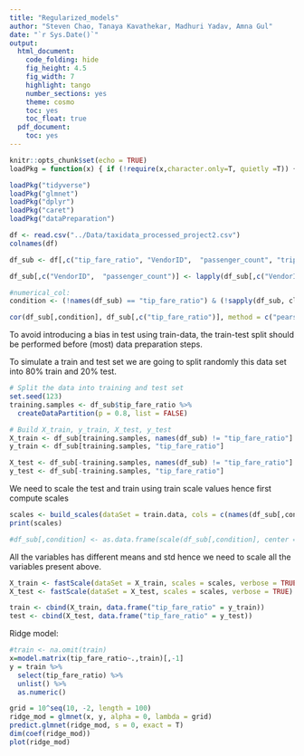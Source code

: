 ```yaml
---
title: "Regularized_models"
author: "Steven Chao, Tanaya Kavathekar, Madhuri Yadav, Amna Gul"
date: "`r Sys.Date()`"
output:
  html_document:
    code_folding: hide
    fig_height: 4.5
    fig_width: 7
    highlight: tango
    number_sections: yes
    theme: cosmo
    toc: yes
    toc_float: true
  pdf_document:
    toc: yes
---
```


```r
knitr::opts_chunk$set(echo = TRUE)
loadPkg = function(x) { if (!require(x,character.only=T, quietly =T)) { install.packages(x,dep=T,repos="http://cran.us.r-project.org"); if(!require(x,character.only=T)) stop("Package not found") } }
```

```r
loadPkg("tidyverse")
loadPkg("glmnet")
loadPkg("dplyr")
loadPkg("caret")
loadPkg("dataPreparation")
```

```r
df <- read.csv("../Data/taxidata_processed_project2.csv")
colnames(df)

df_sub <- df[,c("tip_fare_ratio", "VendorID",  "passenger_count", "trip_distance", "fare_amount", "congestion_surcharge", "Borough_pu", "Borough_do", "pickup_period", "drop_period", "trip_duration")]

df_sub[,c("VendorID",  "passenger_count")] <- lapply(df_sub[,c("VendorID",  "passenger_count")], factor)

#numerical_col:
condition <- (!names(df_sub) == "tip_fare_ratio") & (!sapply(df_sub, class) == "factor")
```

```r
cor(df_sub[,condition], df_sub[,c("tip_fare_ratio")], method = c("pearson", "kendall", "spearman"))

```

To avoid introducing a bias in test using train-data, the train-test split should be performed before (most) data preparation steps.

To simulate a train and test set we are going to split randomly this data set into 80% train and 20% test.

```r
# Split the data into training and test set
set.seed(123)
training.samples <- df_sub$tip_fare_ratio %>%
  createDataPartition(p = 0.8, list = FALSE)

# Build X_train, y_train, X_test, y_test
X_train <- df_sub[training.samples, names(df_sub) != "tip_fare_ratio"]
y_train <- df_sub[training.samples, "tip_fare_ratio"]

X_test <- df_sub[-training.samples, names(df_sub) != "tip_fare_ratio"]
y_test <- df_sub[-training.samples, "tip_fare_ratio"]
```

We need to scale the test and train using train scale values hence first compute scales 
```r
scales <- build_scales(dataSet = train.data, cols = c(names(df_sub[,condition])), verbose = TRUE)
print(scales)

#df_sub[,condition] <- as.data.frame(scale(df_sub[,condition], center = TRUE, scale = TRUE))
```

All the variables has different means and std hence we need to scale all the variables present above.

```r
X_train <- fastScale(dataSet = X_train, scales = scales, verbose = TRUE)
X_test <- fastScale(dataSet = X_test, scales = scales, verbose = TRUE)
```

```r
train <- cbind(X_train, data.frame("tip_fare_ratio" = y_train))
test <- cbind(X_test, data.frame("tip_fare_ratio" = y_test))
```

Ridge model:
```r
#train <- na.omit(train)
x=model.matrix(tip_fare_ratio~.,train)[,-1]
y = train %>%
  select(tip_fare_ratio) %>%
  unlist() %>%
  as.numeric()

grid = 10^seq(10, -2, length = 100)
ridge_mod = glmnet(x, y, alpha = 0, lambda = grid)
predict.glmnet(ridge_mod, s = 0, exact = T)
dim(coef(ridge_mod))
plot(ridge_mod)

```